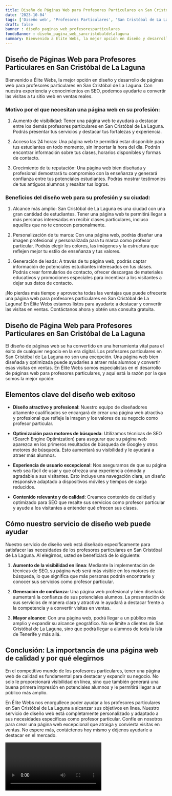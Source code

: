 ```yaml
---
title: Diseño de Páginas Web para Profesores Particulares en San Cristóbal de La Laguna
date: '2023-10-04'
tags: ['Diseño web', 'Profesores Particulares', 'San Cristóbal de La Laguna']
draft: false
banner : diseño_paginas_web_profesoresparticulares
fondoBanner : diseño_pagina_web_sancristóbaldelalaguna
summary: Bienvenido a Élite Webs, la mejor opción en diseño y desarrollo de páginas web para profesores particulares en San Cristóbal de La Laguna. Con nuestra experiencia y conocimientos en SEO, podemos ayudarte a convertir las visitas a tu sitio web en ventas reales.
---
```


## Diseño de Páginas Web para Profesores Particulares en San Cristóbal de La Laguna

Bienvenido a Élite Webs, la mejor opción en diseño y desarrollo de páginas web para profesores particulares en San Cristóbal de La Laguna. Con nuestra experiencia y conocimientos en SEO, podemos ayudarte a convertir las visitas a tu sitio web en ventas reales.

### Motivo por el que necesitan una página web en su profesión:

1. Aumento de visibilidad: Tener una página web te ayudará a destacar entre los demás profesores particulares en San Cristóbal de La Laguna. Podrás presentar tus servicios y destacar tus fortalezas y experiencia.

2. Acceso las 24 horas: Una página web te permitirá estar disponible para tus estudiantes en todo momento, sin importar la hora del día. Podrán encontrar información sobre tus clases, horarios disponibles y formas de contacto.

3. Crecimiento de tu reputación: Una página web bien diseñada y profesional demostrará tu compromiso con la enseñanza y generará confianza entre tus potenciales estudiantes. Podrás mostrar testimonios de tus antiguos alumnos y resaltar tus logros.

### Beneficios del diseño web para su profesión y su ciudad:

1. Alcance más amplio: San Cristóbal de La Laguna es una ciudad con una gran cantidad de estudiantes. Tener una página web te permitirá llegar a más personas interesadas en recibir clases particulares, incluso aquellos que no te conocen personalmente.

2. Personalización de tu marca: Con una página web, podrás diseñar una imagen profesional y personalizada para tu marca como profesor particular. Podrás elegir los colores, las imágenes y la estructura que reflejen mejor tu estilo de enseñanza y tus valores.

3. Generación de leads: A través de tu página web, podrás captar información de potenciales estudiantes interesados en tus clases. Podrás crear formularios de contacto, ofrecer descargas de materiales educativos y promociones especiales para incentivar a los visitantes a dejar sus datos de contacto.

¡No pierdas más tiempo y aprovecha todas las ventajas que puede ofrecerte una página web para profesores particulares en San Cristóbal de La Laguna! En Élite Webs estamos listos para ayudarte a destacar y convertir las visitas en ventas. Contáctanos ahora y obtén una consulta gratuita.

<GifSeo />

<Cta />

## Diseño de Página Web para Profesores Particulares en San Cristóbal de La Laguna

El diseño de páginas web se ha convertido en una herramienta vital para el éxito de cualquier negocio en la era digital. Los profesores particulares en San Cristóbal de La Laguna no son una excepción. Una página web bien diseñada y optimizada puede ayudarles a atraer más alumnos y convertir esas visitas en ventas. En Élite Webs somos especialistas en el desarrollo de páginas web para profesores particulares, y aquí está la razón por la que somos la mejor opción:

## Elementos clave del diseño web exitoso

- **Diseño atractivo y profesional**: Nuestro equipo de diseñadores altamente cualificados se encargará de crear una página web atractiva y profesional que refleje la imagen y los valores de su negocio como profesor particular.

- **Optimización para motores de búsqueda**: Utilizamos técnicas de SEO (Search Engine Optimization) para asegurar que su página web aparezca en los primeros resultados de búsqueda de Google y otros motores de búsqueda. Esto aumentará su visibilidad y le ayudará a atraer más alumnos.

- **Experiencia de usuario excepcional**: Nos aseguramos de que su página web sea fácil de usar y que ofrezca una experiencia cómoda y agradable a sus visitantes. Esto incluye una navegación clara, un diseño responsive adaptado a dispositivos móviles y tiempos de carga reducidos.

- **Contenido relevante y de calidad**: Creamos contenido de calidad y optimizado para SEO que resalte sus servicios como profesor particular y ayude a los visitantes a entender qué ofrecen sus clases.

## Cómo nuestro servicio de diseño web puede ayudar

Nuestro servicio de diseño web está diseñado específicamente para satisfacer las necesidades de los profesores particulares en San Cristóbal de La Laguna. Al elegirnos, usted se beneficiará de lo siguiente:

1. **Aumento de la visibilidad en línea**: Mediante la implementación de técnicas de SEO, su página web será más visible en los motores de búsqueda, lo que significa que más personas podrán encontrarle y conocer sus servicios como profesor particular.

2. **Generación de confianza**: Una página web profesional y bien diseñada aumentará la confianza de sus potenciales alumnos. La presentación de sus servicios de manera clara y atractiva le ayudará a destacar frente a la competencia y a convertir visitas en ventas.

3. **Mayor alcance**: Con una página web, podrá llegar a un público más amplio y expandir su alcance geográfico. No se limite a clientes de San Cristóbal de La Laguna, sino que podrá llegar a alumnos de toda la isla de Tenerife y más allá.

## Conclusión: La importancia de una página web de calidad y por qué elegirnos

En el competitivo mundo de los profesores particulares, tener una página web de calidad es fundamental para destacar y expandir su negocio. No solo le proporcionará visibilidad en línea, sino que también generará una buena primera impresión en potenciales alumnos y le permitirá llegar a un público más amplio.

En Élite Webs nos enorgullece poder ayudar a los profesores particulares en San Cristóbal de La Laguna a alcanzar sus objetivos en línea. Nuestro servicio de diseño web está completamente personalizado y adaptado a sus necesidades específicas como profesor particular. Confíe en nosotros para crear una página web excepcional que atraiga y convierta visitas en ventas. No espere más, contáctenos hoy mismo y déjenos ayudarle a destacar en el mercado.

<Video />

<CtaBot job='Profesores Particulares' city='San Cristóbal de La Laguna'/>

<Gmaps query='San Cristóbal de La Laguna+españa+maps' />